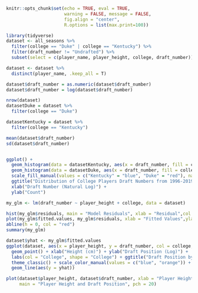 ```{r}
knitr::opts_chunk$set(echo = TRUE, eval = TRUE,  
                      warning = FALSE, message = FALSE, 
                      fig.align = "center",
                      R.options = list(max.print=100))

library(tidyverse)
dataset <- all_seasons %>%
  filter(college == "Duke" | college == "Kentucky") %>%
  filter(draft_number != "Undrafted") %>%
  subset(select = c(player_name, player_height, college, draft_number))

dataset <- dataset %>%
  distinct(player_name, .keep_all = T)

dataset$draft_number = as.numeric(dataset$draft_number)
dataset$draft_number = log(dataset$draft_number)

nrow(dataset)
datasetDuke = dataset %>%
  filter(college == "Duke")

datasetKentucky = dataset %>%
  filter(college == "Kentucky")

mean(dataset$draft_number)
sd(dataset$draft_number)


ggplot() +
  geom_histogram(data = datasetKentucky, aes(x = draft_number, fill = college), binwidth = 0.3, fill = "blue", alpha = 0.5) + 
  geom_histogram(data = datasetDuke, aes(x = draft_number, fill = college), binwidth = 0.3, fill = "red", alpha = 0.5) +
  scale_fill_manual(values = c("Kentucky" = "blue", "Duke" = "red"), name = "College") +
  ggtitle("Distribution of College Players Draft Numbers from 1996-2019") +
  xlab("Draft Number (Natural Log)") +
  ylab("Count")

my_glm <- lm(draft_number ~ player_height + college, data = dataset)

hist(my_glm$residuals, main = "Model Residuals", xlab = "Residual",col = "light grey", right = F)
plot(my_glm$fitted.values, my_glm$residuals, xlab = "Fitted Values",ylab = "Residuals", main = "Residual Plot", pch = 20)
abline(h = 0, col = "red")
summary(my_glm)

dataset$yhat <- my_glm$fitted.values
ggplot(dataset, aes(x = player_height, y = draft_number, col = college, shape = college)) +
  geom_point() + xlab("Height (cm)") + ylab("Draft Position (Log)") +
  labs(col = "College", shape = "College") + ggtitle("Draft Position by College, Height") +
  theme_classic() + scale_color_manual(values = c("blue", "orange")) +
  geom_line(aes(y = yhat))

plot(dataset$player_height, dataset$draft_number, xlab = "Player Height (cm)", ylab = "Draft Position",
     main = "Player Height and Draft Position", pch = 20)


             
```


```{r}



```